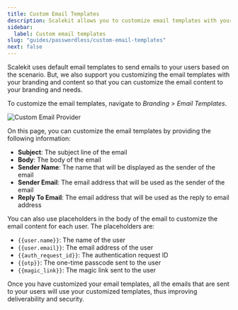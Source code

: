 ```yaml
---
title: Custom Email Templates
description: Scalekit allows you to customize email templates with your branding and content
sidebar:
  label: Custom email templates
slug: "guides/passwordless/custom-email-templates"
next: false
---
```



Scalekit uses default email templates to send emails to your users based on the scenario. But, we also support you customizing the email templates with your branding and content so that you can customize the email content to your branding and needs.

To customize the email templates, navigate to _Branding > Email Templates_.

![Custom Email Provider](/assets/docs/unlisted/passwordless/custom-email-provider.png)

On this page, you can customize the email templates by providing the following information:

- **Subject**: The subject line of the email
- **Body**: The body of the email
- **Sender Name**: The name that will be displayed as the sender of the email
- **Sender Email**: The email address that will be used as the sender of the email
- **Reply To Email**: The email address that will be used as the reply to email address

You can also use placeholders in the body of the email to customize the email content for each user. The placeholders are:

- `{{user.name}}`: The name of the user
- `{{user.email}}`: The email address of the user
- `{{auth_request_id}}`: The authentication request ID
- `{{otp}}`: The one-time passcode sent to the user
- `{{magic_link}}`: The magic link sent to the user

Once you have customized your email templates, all the emails that are sent to your users will use your customized templates, thus improving deliverability and security.
